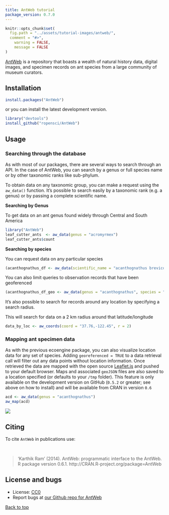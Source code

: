 ```yaml
---
title: AntWeb tutorial
package_version: 0.7.0
---
```


```r
knitr::opts_chunk$set(
  fig.path = "../assets/tutorial-images/antweb/",
  comment = "#>",
	warning = FALSE,
	message = FALSE
)
```

[AntWeb](http://www.antweb.org/) is a repository that boasts a wealth of natural history data, digital images, and specimen records on ant species from a large community of museum curators.

<section id="installation">

## Installation

```r
install.packages("AntWeb")
```

or you can install the latest development version.

```r
library("devtools")
install_github("ropensci/AntWeb")
```

<section id="usage">

## Usage


### Searching through the database

As with most of our packages, there are several ways to search through an API. In the case of AntWeb, you can search by a genus or full species name or by other taxonomic ranks like sub-phylum.

To obtain data on any taxonomic group, you can make a request using the `aw_data()` function. It's possible to search easily by a taxonomic rank (e.g. a genus) or by passing a complete scientific name.

__Searching by Genus__

To get data on an ant genus found widely through Central and South America

```r
library("AntWeb")
leaf_cutter_ants  <- aw_data(genus = "acromyrmex")
leaf_cutter_ants$count
```

__Searching by species__

You can request data on any particular species

```r
(acanthognathus_df <- aw_data(scientific_name = "acanthognathus brevicornis"))
```

You can also limit queries to observation records that have been geoferenced

```r
(acanthognathus_df_geo <- aw_data(genus = "acanthognathus", species = "brevicornis", georeferenced = TRUE))
```


It's also possible to search for records around any location by specifying a search radius.

This will search for data on a 2 km radius around that latitude/longitude

```r
data_by_loc <- aw_coords(coord = "37.76,-122.45", r = 2)
```

### Mapping ant specimen data

As with the previous ecoengine package, you can also visualize location data for any set of species. Adding `georeferenced = TRUE` to a data retrieval call will filter out any data points without location information. Once retrieved the data are mapped with the open source [Leaflet.js](http://leafletjs.com/) and pushed to your default browser. Maps and associated `geoJSON` files are also saved to a location specified (or defaults to your `/tmp` folder). This feature is only available on the development version on GitHub (`0.5.2` or greater; see above on how to install) and will be available from CRAN in version `0.6`

```r
acd <- aw_data(genus = "acanthognathus")
aw_map(acd)
```

![](../assets/tutorial-images/antweb/leafletmap.png)

<section id="citing">

## Citing

To cite `AntWeb` in publications use:

<br>

> 'Karthik Ram' (2014). AntWeb: programmatic interface to the AntWeb. R package version 0.6.1. http://CRAN.R-project.org/package=AntWeb

<section id="license_bugs">

## License and bugs

* License: [CC0](http://creativecommons.org/choose/zero/)
* Report bugs at [our Github repo for AntWeb](https://github.com/AntWeb/issues?state=open)

[Back to top](#top)
